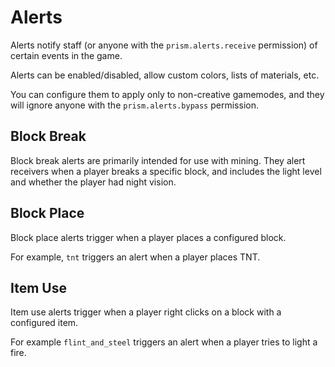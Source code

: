 # Alerts

Alerts notify staff (or anyone with the `prism.alerts.receive` permission) of certain events in the game.

Alerts can be enabled/disabled, allow custom colors, lists of materials, etc.

You can configure them to apply only to non-creative gamemodes, and they will ignore anyone with the `prism.alerts.bypass` permission.

## Block Break

Block break alerts are primarily intended for use with mining. They alert receivers when a player breaks a specific block,
and includes the light level and whether the player had night vision.

## Block Place

Block place alerts trigger when a player places a configured block.

For example, `tnt` triggers an alert when a player places TNT.

## Item Use

Item use alerts trigger when a player right clicks on a block with a configured item.

For example `flint_and_steel` triggers an alert when a player tries to light a fire.